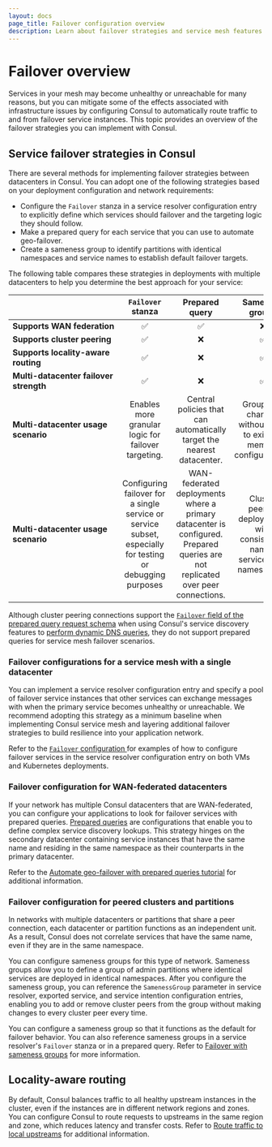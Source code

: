 ```yaml
---
layout: docs
page_title: Failover configuration overview
description: Learn about failover strategies and service mesh features you can implement to route traffic if services become unhealthy or unreachable, including sameness groups, prepared queries, and service resolvers.
---
```


# Failover overview

Services in your mesh may become unhealthy or unreachable for many reasons, but you can mitigate some of the effects associated with infrastructure issues by configuring Consul to automatically route traffic to and from failover service instances. This topic provides an overview of the failover strategies you can implement with Consul.

## Service failover strategies in Consul

There are several methods for implementing failover strategies between datacenters in Consul. You can adopt one of the following strategies based on your deployment configuration and network requirements:

- Configure the `Failover` stanza in a service resolver configuration entry to explicitly define which services should failover and the targeting logic they should follow.
- Make a prepared query for each service that you can use to automate geo-failover.
- Create a sameness group to identify partitions with identical namespaces and service names to establish default failover targets.

The following table compares these strategies in deployments with multiple datacenters to help you determine the best approach for your service:

| | `Failover` stanza | Prepared<br/> query | Sameness groups | 
| --- | :---:           | :---:            | :---:             |
| <nobr>**Supports WAN federation**</nobr> | &#9989;  | &#9989;  | &#10060; |
| **Supports cluster peering** | &#9989;  | &#10060;  | &#9989; |
| **Supports locality-aware routing** | &#9989;  | &#10060;  | &#9989; |
| **Multi-datacenter failover strength** | &#9989;  | &#10060;  | &#9989; |
| **Multi-datacenter usage scenario** | Enables more granular logic for failover targeting. | Central policies that can automatically target the nearest datacenter. | Group size changes without edits to existing member configurations. |
| **Multi-datacenter usage scenario** | Configuring failover for a single service or service subset, especially for testing or debugging purposes | WAN-federated deployments where a primary datacenter is configured. Prepared queries are not replicated over peer connections. | Cluster peering deployments with consistently named services and namespaces. |

Although cluster peering connections support the [`Failover` field of the prepared query request schema](/consul/api-docs/query#failover) when using Consul's service discovery features to [perform dynamic DNS queries](/consul/docs/services/discovery/dns-dynamic-lookups), they do not support prepared queries for service mesh failover scenarios.

### Failover configurations for a service mesh with a single datacenter

You can implement a service resolver configuration entry and specify a pool of failover service instances that other services can exchange messages with when the primary service becomes unhealthy or unreachable. We recommend adopting this strategy as a minimum baseline when implementing Consul service mesh and layering additional failover strategies to build resilience into your application network. 

Refer to the [`Failover` configuration ](/consul/docs/reference/config-entry/service-resolver#failover) for examples of how to configure failover services in the service resolver configuration entry on both VMs and Kubernetes deployments.

### Failover configuration for WAN-federated datacenters

If your network has multiple Consul datacenters that are WAN-federated, you can configure your applications to look for failover services with prepared queries. [Prepared queries](/consul/api-docs/) are configurations that enable you to define complex service discovery lookups. This strategy hinges on the secondary datacenter containing service instances that have the same name and residing in the same namespace as their counterparts in the primary datacenter.

Refer to the [Automate geo-failover with prepared queries tutorial](/consul/tutorials/developer-discovery/automate-geo-failover) for additional information.

### Failover configuration for peered clusters and partitions

In networks with multiple datacenters or partitions that share a peer connection, each datacenter or partition functions as an independent unit. As a result, Consul does not correlate services that have the same name, even if they are in the same namespace.

You can configure sameness groups for this type of network. Sameness groups allow you to define a group of admin partitions where identical services are deployed in identical namespaces. After you configure the sameness group, you can reference the `SamenessGroup` parameter in service resolver, exported service, and service intention configuration entries, enabling you to add or remove cluster peers from the group without making changes to every cluster peer every time.

You can configure a sameness group so that it functions as the default for failover behavior. You can also reference sameness groups in a service resolver's `Failover` stanza or in a prepared query. Refer to [Failover with sameness groups](/consul/docs/connect/manage-traffic/failover/sameness) for more information.

## Locality-aware routing

By default, Consul balances traffic to all healthy upstream instances in the cluster, even if the instances are in different network regions and zones. You can configure Consul to route requests to upstreams in the same region and zone, which reduces latency and transfer costs. Refer to [Route traffic to local upstreams](/consul/docs/connect/manage-traffic/route-to-local-upstreams) for additional information.